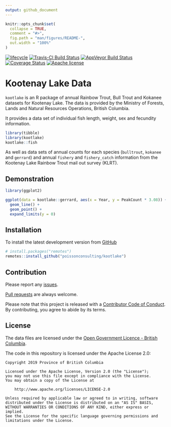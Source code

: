 ```yaml
---
output: github_document
---
```


<!-- README.md is generated from README.Rmd. Please edit that file -->

```r
knitr::opts_chunk$set(
  collapse = TRUE,
  comment = "#>",
  fig.path = "man/figures/README-",
  out.width = "100%"
)
```

[![lifecycle](https://img.shields.io/badge/lifecycle-maturing-blue.svg)](https://www.tidyverse.org/lifecycle/#maturing)
[![Travis-CI Build Status](https://travis-ci.org/poissonconsulting/kootlake.svg?branch=master)](https://travis-ci.org/poissonconsulting/kootlake)
[![AppVeyor Build Status](https://ci.appveyor.com/api/projects/status/github/poissonconsulting/kootlake?branch=master&svg=true)](https://ci.appveyor.com/project/poissonconsulting/kootlake)
[![Coverage Status](https://img.shields.io/codecov/c/github/poissonconsulting/kootlake/master.svg)](https://codecov.io/github/poissonconsulting/kootlake?branch=master)
[![Apache license](https://img.shields.io/badge/License-Apache%202.0-blue.svg)](https://opensource.org/licenses/Apache-2.0)

# Kootenay Lake Data

`kootlake` is an R package of annual Rainbow Trout, Bull Trout and Kokanee datasets for Kootenay Lake.
The data is provided by the Ministry of Forests, Lands and Natural Resources Operations, British Columbia.

It provides a data set of individual fish length, weight, sex and fecundity information.
```r
library(tibble)
library(kootlake)
kootlake::fish
```

As well as data sets of annual counts for each species (`bulltrout`, `kokanee` and `gerrard`) and annual `fishery` and `fishery_catch` information from the Kootenay Lake Rainbow Trout mail out survey (KLRT).

## Demonstration

```r
library(ggplot2)

ggplot(data = kootlake::gerrard, aes(x = Year, y = PeakCount * 3.08)) + 
  geom_line() + 
  geom_point() + 
  expand_limits(y = 0)
```

## Installation

To install the latest development version from [GitHub](https://github.com/poissonconsulting/kootlake)
```r
# install.packages("remotes")
remotes::install_github("poissonconsulting/kootlake")
```

## Contribution

Please report any [issues](https://github.com/poissonconsulting/kootlake/issues).

[Pull requests](https://github.com/poissonconsulting/kootlake/pulls) are always welcome.

Please note that this project is released with a [Contributor Code of Conduct](https://github.com/poissonconsulting/kootlake/blob/master/CODE_OF_CONDUCT.md).
By contributing, you agree to abide by its terms.

## License

The data files are licensed under the [Open Government Licence - British Columbia](https://raw.githubusercontent.com/poissonconsulting/fishbc/master/data-raw/cdc/LICENSE.OGL-BCv2.0).

The code in this repository is licensed under the Apache License 2.0:

    Copyright 2019 Province of British Columbia

    Licensed under the Apache License, Version 2.0 (the "License");
    you may not use this file except in compliance with the License.
    You may obtain a copy of the License at

        http://www.apache.org/licenses/LICENSE-2.0

    Unless required by applicable law or agreed to in writing, software
    distributed under the License is distributed on an "AS IS" BASIS,
    WITHOUT WARRANTIES OR CONDITIONS OF ANY KIND, either express or implied.
    See the License for the specific language governing permissions and
    limitations under the License.
